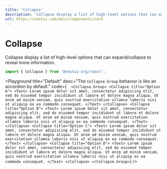 ```yaml
---
title: 'Collapse'
description: 'Collapse display a list of high-level options that can expand/collapse to reveal more information.'
url: https://nextui.com/docs/components/card
---
```


# Collapse

Collapse display a list of high-level options that can expand/collapse to reveal more information.

```jsx
import { Collapse } from '@nextui-org/react';
```

<CarbonAd />

<Playground
  title="Default"
  desc="The `Collapse.Group` behavior is like an accordion by default."
  code={` 
<Collapse.Group>
    <Collapse title="Option A">
      <Text>
        Lorem ipsum dolor sit amet, consectetur adipiscing elit, sed do eiusmod
        tempor incididunt ut labore et dolore magna aliqua. Ut enim ad minim
        veniam, quis nostrud exercitation ullamco laboris nisi ut aliquip ex ea
        commodo consequat.
      </Text>
    </Collapse>
    <Collapse title="Option B">
      <Text>
        Lorem ipsum dolor sit amet, consectetur adipiscing elit, sed do eiusmod
        tempor incididunt ut labore et dolore magna aliqua. Ut enim ad minim
        veniam, quis nostrud exercitation ullamco laboris nisi ut aliquip ex ea
        commodo consequat.
      </Text>
    </Collapse>
    <Collapse title="Option C">
      <Text>
        Lorem ipsum dolor sit amet, consectetur adipiscing elit, sed do eiusmod
        tempor incididunt ut labore et dolore magna aliqua. Ut enim ad minim
        veniam, quis nostrud exercitation ullamco laboris nisi ut aliquip ex ea
        commodo consequat.
      </Text>
    </Collapse>
    <Collapse title="Option D">
      <Text>
        Lorem ipsum dolor sit amet, consectetur adipiscing elit, sed do eiusmod
        tempor incididunt ut labore et dolore magna aliqua. Ut enim ad minim
        veniam, quis nostrud exercitation ullamco laboris nisi ut aliquip ex ea
        commodo consequat.
      </Text>
    </Collapse>
</Collapse.Group>`}
/>
